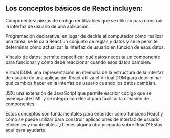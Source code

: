 ## Los conceptos básicos de React incluyen:

Componentes: piezas de código reutilizables que se utilizan para construir la interfaz de usuario de una aplicación.

Programación declarativa: en lugar de decirle al computador cómo realizar una tarea, se le da a React un conjunto de reglas y datos y se le permite determinar cómo actualizar la interfaz de usuario en función de esos datos.

Vínculo de datos: permite especificar qué datos necesita un componente para funcionar y cómo debe reaccionar cuando esos datos cambien.

Virtual DOM: una representación en memoria de la estructura de la interfaz de usuario de una aplicación. React utiliza el Virtual DOM para determinar qué cambios hacer en la interfaz de usuario cuando los datos cambian.

JSX: una extensión de JavaScript que permite escribir código que se asemeja al HTML y se integra con React para facilitar la creación de componentes.

Estos conceptos son fundamentales para entender cómo funciona React y cómo se puede utilizar para construir aplicaciones de interfaz de usuario eficientes y mantenibles. ¿Tienes alguna otra pregunta sobre React? Estoy aquí para ayudarte.
